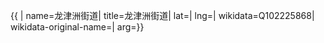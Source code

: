 {{ {{{1|PRC admin/showdata}}}|
name=龙津洲街道|
title=龙津洲街道|
lat=|
lng=|
wikidata=Q102225868|
wikidata-original-name=|
arg={{{arg|}}}}}